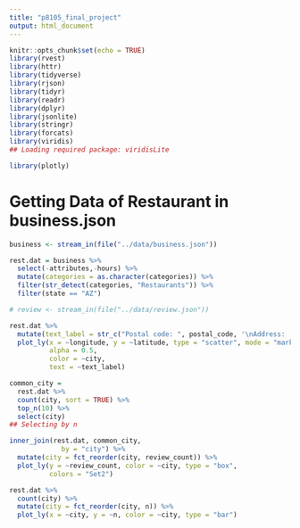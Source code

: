 ```yaml
---
title: "p8105_final_project"
output: html_document
---
```


```r
knitr::opts_chunk$set(echo = TRUE)
library(rvest)
library(httr)
library(tidyverse)
library(rjson)
library(tidyr)
library(readr)
library(dplyr)
library(jsonlite)
library(stringr)
library(forcats)
library(viridis)
## Loading required package: viridisLite

library(plotly)
```

# Getting Data of Restaurant in business.json
```r
business <- stream_in(file("../data/business.json"))

rest.dat = business %>%
  select(-attributes,-hours) %>%
  mutate(categories = as.character(categories)) %>%
  filter(str_detect(categories, "Restaurants")) %>%
  filter(state == "AZ") 

# review <- stream_in(file("../data/review.json"))
```

```r
rest.dat %>%
  mutate(text_label = str_c("Postal code: ", postal_code, '\nAddress: ', address, '\nName:',name)) %>% 
  plot_ly(x = ~longitude, y = ~latitude, type = "scatter", mode = "markers",
          alpha = 0.5, 
          color = ~city,
          text = ~text_label)

```

```r
common_city =
  rest.dat %>% 
  count(city, sort = TRUE) %>% 
  top_n(10) %>% 
  select(city)
## Selecting by n

inner_join(rest.dat, common_city,
             by = "city") %>% 
  mutate(city = fct_reorder(city, review_count)) %>% 
  plot_ly(y = ~review_count, color = ~city, type = "box",
          colors = "Set2")
```

```r
rest.dat %>% 
  count(city) %>% 
  mutate(city = fct_reorder(city, n)) %>% 
  plot_ly(x = ~city, y = ~n, color = ~city, type = "bar")

```


